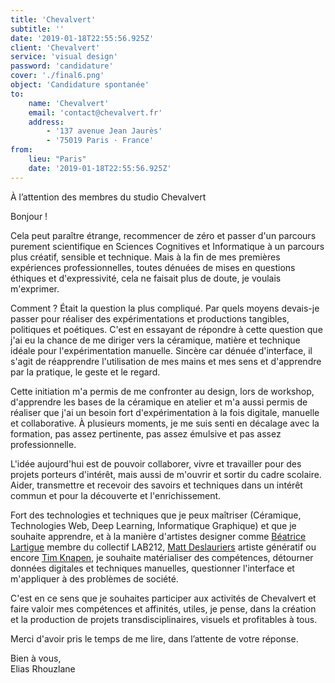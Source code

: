 ```yaml
---
title: 'Chevalvert'
subtitle: ''
date: '2019-01-18T22:55:56.925Z'
client: 'Chevalvert'
service: 'visual design'
password: 'candidature'
cover: './final6.png'
object: 'Candidature spontanée'
to:
    name: 'Chevalvert'
    email: 'contact@chevalvert.fr'
    address:
        - '137 avenue Jean Jaurès'
        - '75019 Paris · France'
from:
    lieu: "Paris"
    date: '2019-01-18T22:55:56.925Z'
---
```


À l’attention des membres du studio Chevalvert

Bonjour !

Cela peut paraître étrange, recommencer de zéro et passer d'un parcours purement scientifique en Sciences Cognitives et Informatique à un parcours plus créatif, sensible et technique. Mais à la fin de mes premières expériences professionnelles, toutes dénuées de mises en questions éthiques et d'expressivité, cela ne faisait plus de doute, je voulais m'exprimer.

Comment ? Était la question la plus compliqué. Par quels moyens devais-je passer pour réaliser des expérimentations et productions tangibles, politiques et poétiques. C'est en essayant de répondre à cette question que j'ai eu la chance de me diriger vers la céramique, matière et technique idéale pour l'expérimentation manuelle. Sincère car dénuée d'interface, il s'agit de réapprendre l'utilisation de mes mains et mes sens et d'apprendre par la pratique, le geste et le regard.

Cette initiation m'a permis de me confronter au design, lors de workshop, d'apprendre les bases de la céramique en atelier et m'a aussi permis de réaliser que j'ai un besoin fort d'expérimentation à la fois digitale, manuelle et collaborative. À plusieurs moments, je me suis senti en décalage avec la formation, pas assez pertinente, pas assez émulsive et pas assez professionnelle.

L'idée aujourd'hui est de pouvoir collaborer, vivre et travailler pour des projets porteurs d'intérêt, mais aussi de m'ouvrir et sortir du cadre scolaire. Aider, transmettre et recevoir des savoirs et techniques dans un intérêt commun et pour la découverte et l'enrichissement.

Fort des technologies et techniques que je peux maîtriser (Céramique, Technologies Web, Deep Learning, Informatique Graphique) et que je souhaite apprendre, et à la manière d'artistes designer comme [Béatrice Lartigue](http://epure.it/) membre du collectif LAB212, [Matt Deslauriers](https://www.mattdesl.com/) artiste génératif ou encore [Tim Knapen](https://www.timknapen.be/), je souhaite matérialiser des compétences, détourner données digitales et techniques manuelles, questionner l'interface et m'appliquer à des problèmes de société.

C'est en ce sens que je souhaites participer aux activités de Chevalvert et faire valoir mes compétences et affinités, utiles, je pense, dans la création et la production de projets transdisciplinaires, visuels et profitables à tous.

Merci d'avoir pris le temps de me lire, dans l’attente de votre réponse.

Bien à vous,<br/>
Elias Rhouzlane